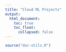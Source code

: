 ```yaml
---
title: "Cloud ML Projects"
output:
  html_document:
    toc: true
    toc_float:
      collapsed: false
---
```


```r
source("doc-utils.R")
```
